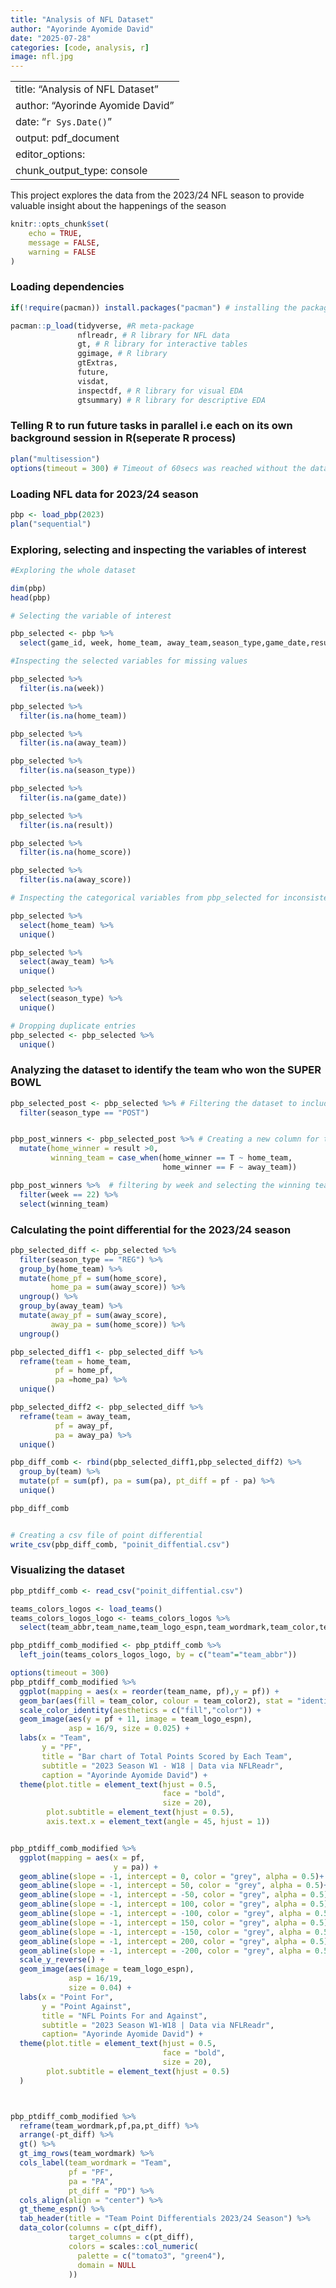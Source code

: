 ```yaml
---
title: "Analysis of NFL Dataset"
author: "Ayorinde Ayomide David"
date: "2025-07-28"
categories: [code, analysis, r]
image: nfl.jpg
---
```


---
title: "Analysis of NFL Dataset"
author: "Ayorinde Ayomide David"
date: "`r Sys.Date()`"
output: pdf_document
editor_options: 
  chunk_output_type: console
---

This project explores the data from the 2023/24 NFL season to provide valuable insight about the happenings of the season

```r
knitr::opts_chunk$set(
	echo = TRUE,
	message = FALSE,
	warning = FALSE
)

```

### Loading dependencies
```r
if(!require(pacman)) install.packages("pacman") # installing the package manager

pacman::p_load(tidyverse, #R meta-package
               nflreadr, # R library for NFL data
               gt, # R library for interactive tables
               ggimage, # R library  
               gtExtras,
               future,
               visdat,
               inspectdf, # R library for visual EDA
               gtsummary) # R library for descriptive EDA

```

### Telling R to run future tasks in parallel i.e each on its own background session in R(seperate R process)
```r
plan("multisession")
options(timeout = 300) # Timeout of 60secs was reached without the dataset being loaded. Hence, the need to manually increase the timeout limit to  5 mins
```

### Loading NFL data for 2023/24 season
```r
pbp <- load_pbp(2023)
plan("sequential")
```

### Exploring, selecting and inspecting the variables of interest 
```r
#Exploring the whole dataset

dim(pbp)
head(pbp)

# Selecting the variable of interest

pbp_selected <- pbp %>% 
  select(game_id, week, home_team, away_team,season_type,game_date,result,home_score,away_score)

#Inspecting the selected variables for missing values

pbp_selected %>% 
  filter(is.na(week)) 

pbp_selected %>% 
  filter(is.na(home_team))

pbp_selected %>% 
  filter(is.na(away_team))

pbp_selected %>% 
  filter(is.na(season_type))

pbp_selected %>% 
  filter(is.na(game_date))

pbp_selected %>% 
  filter(is.na(result))

pbp_selected %>% 
  filter(is.na(home_score))

pbp_selected %>% 
  filter(is.na(away_score))

# Inspecting the categorical variables from pbp_selected for inconsistency

pbp_selected %>% 
  select(home_team) %>% 
  unique()

pbp_selected %>% 
  select(away_team) %>% 
  unique()

pbp_selected %>% 
  select(season_type) %>% 
  unique()

# Dropping duplicate entries
pbp_selected <- pbp_selected %>% 
  unique()

```

### Analyzing the dataset to identify the team who won the SUPER BOWL

```r
pbp_selected_post <- pbp_selected %>% # Filtering the dataset to include only SUPER BOWL matches
  filter(season_type == "POST")


pbp_post_winners <- pbp_selected_post %>% # Creating a new column for the winning teams across the matches played
  mutate(home_winner = result >0, 
         winning_team = case_when(home_winner == T ~ home_team,
                                  home_winner == F ~ away_team))

pbp_post_winners %>%  # filtering by week and selecting the winning team column to identify 2023/24 season Super Bowl winner
  filter(week == 22) %>% 
  select(winning_team)
```

### Calculating the point differential for the 2023/24 season
```r
pbp_selected_diff <- pbp_selected %>% 
  filter(season_type == "REG") %>% 
  group_by(home_team) %>% 
  mutate(home_pf = sum(home_score),
         home_pa = sum(away_score)) %>% 
  ungroup() %>% 
  group_by(away_team) %>% 
  mutate(away_pf = sum(away_score),
         away_pa = sum(home_score)) %>% 
  ungroup()

pbp_selected_diff1 <- pbp_selected_diff %>% 
  reframe(team = home_team,
          pf = home_pf,
          pa =home_pa) %>% 
  unique()

pbp_selected_diff2 <- pbp_selected_diff %>% 
  reframe(team = away_team,
          pf = away_pf,
          pa = away_pa) %>% 
  unique()

pbp_diff_comb <- rbind(pbp_selected_diff1,pbp_selected_diff2) %>% 
  group_by(team) %>% 
  mutate(pf = sum(pf), pa = sum(pa), pt_diff = pf - pa) %>% 
  unique()

pbp_diff_comb


# Creating a csv file of point differential
write_csv(pbp_diff_comb, "poinit_diffential.csv")
```


### Visualizing the dataset
```r
pbp_ptdiff_comb <- read_csv("poinit_diffential.csv")

teams_colors_logos <- load_teams()
teams_colors_logos_logo <- teams_colors_logos %>% 
  select(team_abbr,team_name,team_logo_espn,team_wordmark,team_color,team_color2)

pbp_ptdiff_comb_modified <- pbp_ptdiff_comb %>% 
  left_join(teams_colors_logos_logo, by = c("team"="team_abbr"))

options(timeout = 300)
pbp_ptdiff_comb_modified %>% 
  ggplot(mapping = aes(x = reorder(team_name, pf),y = pf)) +
  geom_bar(aes(fill = team_color, colour = team_color2), stat = "identity") +
  scale_color_identity(aesthetics = c("fill","color")) +
  geom_image(aes(y = pf + 11, image = team_logo_espn), 
             asp = 16/9, size = 0.025) +
  labs(x = "Team",
       y = "PF",
       title = "Bar chart of Total Points Scored by Each Team",
       subtitle = "2023 Season W1 - W18 | Data via NFLReadr",
       caption = "Ayorinde Ayomide David") +
  theme(plot.title = element_text(hjust = 0.5,
                                  face = "bold",
                                  size = 20),
        plot.subtitle = element_text(hjust = 0.5),
        axis.text.x = element_text(angle = 45, hjust = 1))


pbp_ptdiff_comb_modified %>% 
  ggplot(mapping = aes(x = pf,
                       y = pa)) +
  geom_abline(slope = -1, intercept = 0, color = "grey", alpha = 0.5)+
  geom_abline(slope = -1, intercept = 50, color = "grey", alpha = 0.5)+
  geom_abline(slope = -1, intercept = -50, color = "grey", alpha = 0.5)+
  geom_abline(slope = -1, intercept = 100, color = "grey", alpha = 0.5)+
  geom_abline(slope = -1, intercept = -100, color = "grey", alpha = 0.5)+
  geom_abline(slope = -1, intercept = 150, color = "grey", alpha = 0.5)+
  geom_abline(slope = -1, intercept = -150, color = "grey", alpha = 0.5)+
  geom_abline(slope = -1, intercept = 200, color = "grey", alpha = 0.5)+
  geom_abline(slope = -1, intercept = -200, color = "grey", alpha = 0.5)+
  scale_y_reverse() +
  geom_image(aes(image = team_logo_espn),
             asp = 16/19,
             size = 0.04) +
  labs(x = "Point For",
       y = "Point Against",
       title = "NFL Points For and Against",
       subtitle = "2023 Season W1-W18 | Data via NFLReadr",
       caption= "Ayorinde Ayomide David") +
  theme(plot.title = element_text(hjust = 0.5, 
                                  face = "bold",
                                  size = 20),
        plot.subtitle = element_text(hjust = 0.5)
  )



pbp_ptdiff_comb_modified %>% 
  reframe(team_wordmark,pf,pa,pt_diff) %>% 
  arrange(-pt_diff) %>% 
  gt() %>% 
  gt_img_rows(team_wordmark) %>% 
  cols_label(team_wordmark = "Team",
             pf = "PF",
             pa = "PA",
             pt_diff = "PD") %>% 
  cols_align(align = "center") %>% 
  gt_theme_espn() %>% 
  tab_header(title = "Team Point Differentials 2023/24 Season") %>% 
  data_color(columns = c(pt_diff),
             target_columns = c(pt_diff),
             colors = scales::col_numeric(
               palette = c("tomato3", "green4"),
               domain = NULL
             ))
  

```
  

